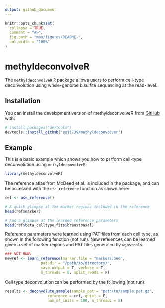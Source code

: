 ```yaml
---
output: github_document
---
```


<!-- README.md is generated from README.Rmd. Please edit that file -->

```r
knitr::opts_chunk$set(
  collapse = TRUE,
  comment = "#>",
  fig.path = "man/figures/README-",
  out.width = "100%"
)
```

# methyldeconvolveR

<!-- badges: start -->
<!-- badges: end -->

The `methyldeconvolveR` R package allows users to perform cell-type deconvolution using whole-genome bisulfite sequencing at the read-level.

## Installation

You can install the development version of methyldeconvolveR from [GitHub](https://github.com/) with:

``` r
# install.packages("devtools")
devtools::install_github("ssj1739/methyldeconvolver")
```

## Example

This is a basic example which shows you how to perform cell-type deconvolution using `methyldeconvolveR`:

```r
library(methyldeconvolveR)
```

The reference atlas from McDeed et al. is included in the package, and can be
accessed with the `use_reference` function as shown here:

```r
ref <- use_reference()

# A quick glimpse at the marker regions included in the reference
head(ref$marker)

# And a glimpse at the learned reference parameters
head(ref$beta_celltype_fits$breastbasal)
```

Reference parameters were learned using PAT files from each cell type, as shown in the following function (not run).
New references can be learned given a set of marker regions and PAT files generated by `wgbstools`.

```r
### NOT RUN:
newref <- learn_reference(marker.file = "markers.bed",
                pat.dir = "/path/to/directory/",
                save.output = T, verbose = T, 
                n_threads = 8, split_reads = F)
```

Cell type deconvolution can be performed by the following (not run):

```r
results <- deconvolute_sample(sample_pat = "path/to/sample.pat.gz", 
                   reference = ref, quiet = F, 
                   num_of_inits = 100, n_threads = 8)
```


